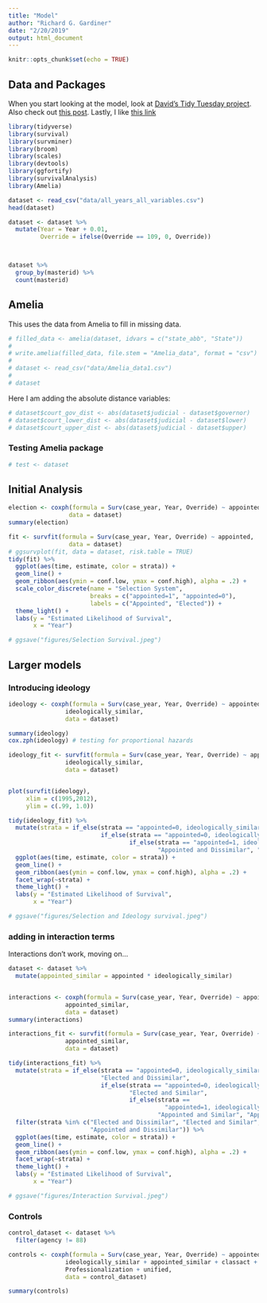 ```yaml
---
title: "Model"
author: "Richard G. Gardiner"
date: "2/20/2019"
output: html_document
---
```


```r
knitr::opts_chunk$set(echo = TRUE)
```

## Data and Packages

When you start looking at the model, look at [David's Tidy Tuesday project](https://mobile.twitter.com/drob/status/1082318029168566273?s=21). Also check out [this post](https://hockey-graphs.com/2019/01/07/quantifying-differences-between-the-regular-season-and-playoffs-using-survival-analysis/?blogsub=confirming#subscribe-blog).  Lastly, I like [this link](https://rpubs.com/daspringate/survival)

```r
library(tidyverse)
library(survival)
library(survminer)
library(broom)
library(scales)
library(devtools)
library(ggfortify)
library(survivalAnalysis)
library(Amelia)
```

```r
dataset <- read_csv("data/all_years_all_variables.csv")
head(dataset)

dataset <- dataset %>%
  mutate(Year = Year + 0.01,
         Override = ifelse(Override == 109, 0, Override))



dataset %>%
  group_by(masterid) %>%
  count(masterid)
```

## Amelia 

This uses the data from Amelia to fill in missing data.  
```r
# filled_data <- amelia(dataset, idvars = c("state_abb", "State"))
# 
# write.amelia(filled_data, file.stem = "Amelia_data", format = "csv")
# 
# dataset <- read_csv("data/Amelia_data1.csv")
# 
# dataset
```


Here I am adding the absolute distance variables:

```r
# dataset$court_gov_dist <- abs(dataset$judicial - dataset$governor)
# dataset$court_lower_dist <- abs(dataset$judicial - dataset$lower)
# dataset$court_upper_dist <- abs(dataset$judicial - dataset$upper)
```

### Testing Amelia package

```r
# test <- dataset
```


## Initial Analysis

```r
election <- coxph(formula = Surv(case_year, Year, Override) ~ appointed,
                 data = dataset)
summary(election)
```


```r
fit <- survfit(formula = Surv(case_year, Year, Override) ~ appointed,
                 data = dataset)
# ggsurvplot(fit, data = dataset, risk.table = TRUE)
tidy(fit) %>%
  ggplot(aes(time, estimate, color = strata)) +
  geom_line() +
  geom_ribbon(aes(ymin = conf.low, ymax = conf.high), alpha = .2) +
  scale_color_discrete(name = "Selection System",
                       breaks = c("appointed=1", "appointed=0"),
                       labels = c("Appointed", "Elected")) +
  theme_light() +
  labs(y = "Estimated Likelihood of Survival",
       x = "Year")

# ggsave("figures/Selection Survival.jpeg")
```



## Larger models

### Introducing ideology
```r
ideology <- coxph(formula = Surv(case_year, Year, Override) ~ appointed +
                ideologically_similar,
                data = dataset)

summary(ideology)
cox.zph(ideology) # testing for proportional hazards
```



```r
ideology_fit <- survfit(formula = Surv(case_year, Year, Override) ~ appointed +
                ideologically_similar,
                data = dataset)


plot(survfit(ideology),
     xlim = c(1995,2012),
     ylim = c(.99, 1.0))

tidy(ideology_fit) %>%
  mutate(strata = if_else(strata == "appointed=0, ideologically_similar=1", "Elected and Similar",
                          if_else(strata == "appointed=0, ideologically_similar=0", "Elected and Dissimilar",
                                  if_else(strata == "appointed=1, ideologically_similar=0", 
                                          "Appointed and Dissimilar", "Appointed and Similar")))) %>%
  ggplot(aes(time, estimate, color = strata)) +
  geom_line() +
  geom_ribbon(aes(ymin = conf.low, ymax = conf.high), alpha = .2) +
  facet_wrap(~strata) +
  theme_light() +
  labs(y = "Estimated Likelihood of Survival",
       x = "Year")

# ggsave("figures/Selection and Ideology survival.jpeg")
```


### adding in interaction terms

Interactions don't work, moving on...
```r
dataset <- dataset %>%
  mutate(appointed_similar = appointed * ideologically_similar)


interactions <- coxph(formula = Surv(case_year, Year, Override) ~ appointed + ideologically_similar +
                appointed_similar,
                data = dataset)
summary(interactions)

interactions_fit <- survfit(formula = Surv(case_year, Year, Override) ~ appointed + ideologically_similar +
                appointed_similar,
                data = dataset)

tidy(interactions_fit) %>%
  mutate(strata = if_else(strata == "appointed=0, ideologically_similar=0, appointed_similar=0", 
                          "Elected and Dissimilar",
                          if_else(strata == "appointed=0, ideologically_similar=1, appointed_similar=0",
                                  "Elected and Similar",
                                  if_else(strata == 
                                            "appointed=1, ideologically_similar=1, appointed_similar=1", 
                                          "Appointed and Similar", "Appointed and Dissimilar")))) %>%
  filter(strata %in% c("Elected and Dissimilar", "Elected and Similar", "Appointed and Similar",
                       "Appointed and Dissimilar")) %>%
  ggplot(aes(time, estimate, color = strata)) +
  geom_line() +
  geom_ribbon(aes(ymin = conf.low, ymax = conf.high), alpha = .2) +
  facet_wrap(~strata) +
  theme_light() +
  labs(y = "Estimated Likelihood of Survival",
       x = "Year")  

# ggsave("figures/Interaction Survival.jpeg")
```

### Controls
```r

control_dataset <- dataset %>%
  filter(agency != 88)

controls <- coxph(formula = Surv(case_year, Year, Override) ~ appointed +
                ideologically_similar + appointed_similar + classact + Moralistic + Traditionalistic +
                Professionalization + unified,
                data = control_dataset)

summary(controls)
```







